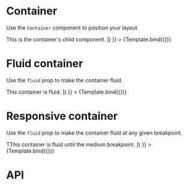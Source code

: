 

<Meta
  title="Layout/Container"
  component={Container}
/>


# Container
Use the `Container` component to position your layout.

<Canvas>
  <Story
    name="Container"
    args={{
      children: ([
        <div className="bg-accent p-2 rounded text-light">This is the container's child component.</div>
      ])
    }}
  >
    {Template.bind({})}
  </Story>
</Canvas>

# Fluid container
Use the `fluid` prop to make the container fluid.

<Canvas>
  <Story
    name="Fluid container"
    args={{
      fluid: true,
      children: ([
        <div className="bg-accent p-2 rounded text-light">This container is fluid.</div>
      ])
    }}
  >
    {Template.bind({})}
  </Story>
</Canvas>

# Responsive container
Use the `fluid` prop to make the container fluid at any given breakpoint.

<Canvas>
  <Story
    name="Responsive container"
    args={{
      fluid: 'md',
      children: ([
        <div className="bg-accent p-2 rounded text-light">TThis container is fluid until the medium breakpoint.</div>
      ])
    }}
  >
    {Template.bind({})}
  </Story>
</Canvas>

# API
<ArgsTable of={Container} />
